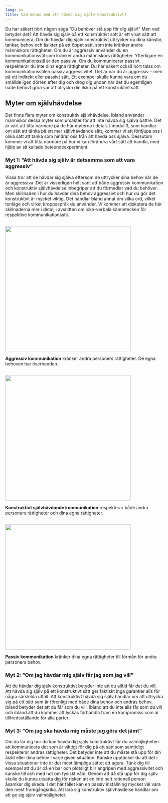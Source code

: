 ```yaml
---
lang: sv
title: Vad menas med att hävda sig själv konstruktivt?
---
```


Du har säkert hört någon säga ”Du behöver stå upp för dig själv!” Men
vad betyder det? Att hävda sig själv på ett konstruktivt sätt är ett
visst sätt att kommunicera. Om du hävdar dig själv konstruktivt
uttrycker du dina känslor, tankar, behov och åsikter på ett öppet sätt,
som inte kränker andra människors rättigheter. Om du är aggressiv
använder du en kommunikationsstil som kränker andra människors
rättigheter. Ytterligare en kommunikationsstil är den passiva. Om du
kommunicerar passivt respekterar du inte dina egna rättigheter. Du har
säkert också hört talas om kommunikationsstilen passiv aggressivitet.
Det är när du är aggressiv -- men på ett indirekt eller passivt sätt.
Ett exempel skulle kunna vara om du smällde igen dörren efter dig och
drog dig undan när det du egentligen hade behövt göra var att utrycka
din ilska på ett konstruktivt sätt. 

## Myter om självhävdelse

Det finns flera myter om konstruktiv självhävdelse. Ibland använder
människor dessa myter som ursäkter för att inte hävda sig själva bättre.
Det är värt att titta närmare på de här myterna i detalj. I modul 3, som
handlar om sätt att tänka på ett mer självhävdande sätt, kommer vi att
fördjupa oss i olika sätt att tänka som hindrar oss från att hävda oss
själva. Dessutom kommer vi att titta närmare på hur vi kan förändra vårt
sätt att handla, med hjälp av så kallade beteendeexperiment.

### Myt 1: ”Att hävda sig själv är detsamma som att vara aggressiv”

Vissa tror att de hävdar sig själva eftersom de uttrycker sina behov när
de är aggressiva. Det är visserligen helt sant att både aggressiv
kommunikation och konstruktiv självhävdelse inbegriper att du förmedlar
vad du behöver. Men skillnaden i hur du hävdar dina behov aggressivt och
hur du gör det konstruktivt är mycket viktig. Det handlar bland annat om
vilka ord, vilket tonläge och vilket kroppsspråk du använder. Vi kommer
att diskutera de här skillnaderna mer i detalj i avsnitten om
icke-verbala kännetecken för respektive kommunikationsstil.

![](/sites/respekt/media/image/canvas-aggressiv-slinga-X.svg){style="width: 400px; height: 400px; margin: 1em 0px 0px;"}

**Aggressiv kommunikation** kränker andra personers rättigheter. De egna
behoven har överhanden.

![](/sites/respekt/media/image/canvas-konstruktiv-slinga-X.svg){style="width: 400px; height: 400px; margin: 1em 0px 0px;"}

**Konstruktivt självhävdande kommunikation** respekterar både andra
personers rättigheter och dina egna rättigheter.

![](/sites/respekt/media/image/canvas-passiv-slinga-X.svg){style="width: 400px; height: 400px; margin: 1em 0px 0px;"}

**Passiv kommunikation** kränker dina egna rättigheter till förmån för
andra personers behov.

### Myt 2: ”Om jag hävdar mig själv får jag som jag vill”

Att du hävdar dig själv konstruktivt betyder inte att du alltid får det
du vill. Att hävda sig själv på ett konstruktivt sätt ger faktiskt inga
garantier alls för några särskilda utfall. Att konstruktivt hävda sig
själv handlar om att uttrycka sig på ett sätt som är förenligt med både
dina behov och andras behov. Ibland betyder det att du får som du vill,
ibland att du inte alls får som du vill och ibland att du kommer att
lyckas förhandla fram en kompromiss som är tillfredsställande för alla
parter.

### Myt 3: ”Om jag ska hävda mig måste jag göra det jämt”

Om du lär dig hur du kan hävda dig själv konstruktivt får du
valmöjligheten att kommunicera det som är viktigt för dig på ett sätt
som samtidigt respekterar andras rättigheter. Det betyder inte att du
måste stå upp för din åsikt eller dina behov i varje given situation.
Kanske upptäcker du att det i vissa situationer inte är det mest
lämpliga sättet att agera. Tänk dig till exempel att du är på en bar och
plötsligt blir angripen med aggressivitet och kanske till och med hot om
fysiskt våld. Genom att då stå upp för dig själv skulle du kunna utsätta
dig för risken att en inte helt rationell person åsamkar dig skada. I
det här fallet kan en passiv inställning mycket väl vara den mest
framgångsrika. Att lära sig konstruktiv självhävdelse handlar om att ge
sig själv valmöjligheter.
